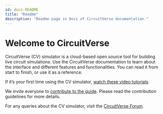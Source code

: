 ```yaml
---
id: docs-README
title: "Readme"
description: "Readme page in Docs of CircuitVerse documentation."
---
```


# Welcome to CircuitVerse

CircuitVerse (CV) simulator is a cloud-based open source tool for building live circuit simulations. Use the CircuitVerse documentation to learn about the interface and different features and functionalities. You can read it from start to finish, or use it as a reference.

If it’s your first time using the CV simulator, [watch these video tutorials](https://www.youtube.com/channel/UCAK48dCPc_QON6Y5QqqRLOg).

We invite everyone to [contribute to the guide](https://github.com/CircuitVerse). Please read the contribution guidelines for more details.

For any queries about the CV simulator, visit the [CircuitVerse Forum](https://circuitverse.org/forum).
